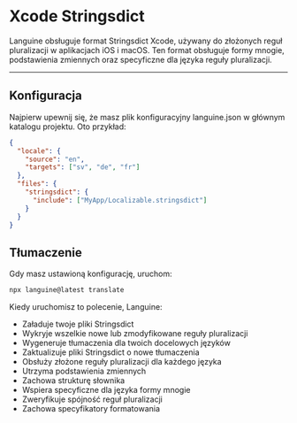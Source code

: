 # Xcode Stringsdict

Languine obsługuje format Stringsdict Xcode, używany do złożonych reguł pluralizacji w aplikacjach iOS i macOS. Ten format obsługuje formy mnogie, podstawienia zmiennych oraz specyficzne dla języka reguły pluralizacji.

---

## Konfiguracja

Najpierw upewnij się, że masz plik konfiguracyjny languine.json w głównym katalogu projektu. Oto przykład:

```json
{
  "locale": {
    "source": "en",
    "targets": ["sv", "de", "fr"]
  },
  "files": {
    "stringsdict": {
      "include": ["MyApp/Localizable.stringsdict"]
    }
  }
}
```

## Tłumaczenie

Gdy masz ustawioną konfigurację, uruchom:

```bash
npx languine@latest translate
```

Kiedy uruchomisz to polecenie, Languine:

- Załaduje twoje pliki Stringsdict
- Wykryje wszelkie nowe lub zmodyfikowane reguły pluralizacji
- Wygeneruje tłumaczenia dla twoich docelowych języków
- Zaktualizuje pliki Stringsdict o nowe tłumaczenia
- Obsłuży złożone reguły pluralizacji dla każdego języka
- Utrzyma podstawienia zmiennych
- Zachowa strukturę słownika
- Wspiera specyficzne dla języka formy mnogie
- Zweryfikuje spójność reguł pluralizacji
- Zachowa specyfikatory formatowania
